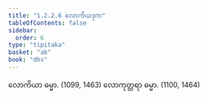 ```yaml
---
title: "1.2.2.6 လောကိယဒုက"
tableOfContents: false
sidebar:
  order: 6
type: "tipitaka"
basket: "ab"
book: "dhs"
---
```



<DynamicBreadcrumb />

<Division number="34" book="dhs" e="ch" v="29" p="7">

<Paragraph number="92" book="dhs">
လောကိယာ ဓမ္မာ. (<Emphasis>1099, 1463</Emphasis>)
</Paragraph>

<Paragraph number="93" book="dhs">
လောကုတ္တရာ ဓမ္မာ. (<Emphasis>1100, 1464</Emphasis>)
</Paragraph>
</Division>